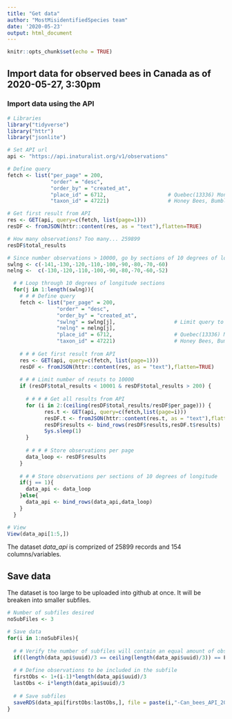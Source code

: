 ```yaml
---
title: "Get data"
author: "MostMisidentifiedSpecies team"
date: '2020-05-23'
output: html_document
---
```


```r
knitr::opts_chunk$set(echo = TRUE)
```


## Import data for observed bees in Canada as of 2020-05-27, 3:30pm


### Import data using the API

```r

# Libraries
library("tidyverse")
library("httr")
library("jsonlite")

# Set API url
api <- "https://api.inaturalist.org/v1/observations"

# Define query
fetch <- list("per_page" = 200,
              "order" = "desc", 
              "order_by" = "created_at",
              "place_id" = 6712,                    # Quebec(13336) Montreal(139965) Laval (27655) Canada (6712)
              "taxon_id" = 47221)                   # Honey Bees, Bumble Bees, and Allies (47221)

# Get first result from API
res <- GET(api, query=c(fetch, list(page=1)))    
resDF <- fromJSON(httr::content(res, as = "text"),flatten=TRUE)

# How many observations? Too many... 259899
resDF$total_results

# Since number observations > 10000, go by sections of 10 degrees of longitude 
swlng <- c(-141,-130,-120,-110,-100,-90,-80,-70,-60)
nelng <-  c(-130,-120,-110,-100,-90,-80,-70,-60,-52)

  # # Loop through 10 degrees of longitude sections
  for(j in 1:length(swlng)){
    # # # Define query
    fetch <- list("per_page" = 200,
                "order" = "desc", 
                "order_by" = "created_at",
                "swlng" = swlng[j],                   # Limit query to ~10 degrees of longitude
                "nelng" = nelng[j],
                "place_id" = 6712,                    # Quebec(13336) Montreal(139965) Laval (27655) Canada (6712)
                "taxon_id" = 47221)                   # Honey Bees, Bumble Bees, and Allies (47221)
    
    # # # Get first result from API
    res <- GET(api, query=c(fetch, list(page=1)))    
    resDF <- fromJSON(httr::content(res, as = "text"),flatten=TRUE)
    
    # # # Limit number of resuts to 10000
    if (resDF$total_results < 10001 & resDF$total_results > 200) {
    
      # # # # Get all results from API
      for (i in 2:(ceiling(resDF$total_results/resDF$per_page))) {
            res.t <- GET(api, query=c(fetch,list(page=i)))
            resDF.t <- fromJSON(httr::content(res.t, as = "text"),flatten=TRUE)
            resDF$results <- bind_rows(resDF$results,resDF.t$results)
            Sys.sleep(1)
      }
      
      # # # # Store observations per page    
      data_loop <- resDF$results
    }
    
    # # # Store observations per sections of 10 degrees of longitude
    if(j == 1){
      data_api <- data_loop
    }else{
      data_api <- bind_rows(data_api,data_loop)
    }
  }

# View                    
View(data_api[1:5,])

```


The dataset *data_api* is comprized of 25899 records and 154 columns/variables.


## Save data

The dataset is too large to be uploaded into github at once. It will be breaken into smaller subfiles.

```r

# Number of subfiles desired
noSubFiles <- 3

# Save data
for(i in 1:noSubFiles){
  
  # # Verify the number of subfiles will contain an equal amount of observations (can't have 1233.4 observations per file!)
  if((length(data_api$uuid)/3 == ceiling(length(data_api$uuid)/3)) == F) stop("number of observations per subfiles is not a round number. Try another number of desired subfiles")
  
  # # Define observations to be included in the subfile
  firstObs <- 1+(i-1)*length(data_api$uuid)/3
  lastObs <- i*length(data_api$uuid)/3
  
  # # Save subfiles
  saveRDS(data_api[firstObs:lastObs,], file = paste(i,"-Can_bees_API_2020-05-27.rds",sep = ""))
}

```

